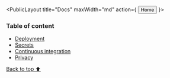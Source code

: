 
<PublicLayout title="Docs" maxWidth="md" action={
  <NextLink passHref={true} href="/home">
    <Button color="inherit">Home</Button>
  </NextLink>
}>

### Table of content

- [Deployment](#deployment)
- [Secrets](#secrets)
- [Continuous integration](#continuous_integration)
- [Privacy](#privacy)

<Stack>
<Divider />
<Deployment />
<Divider />
<Secrets />
<Divider />
<Ci />
<Divider />
<Privacy />

[Back to top ⬆](#table_of_content)

</Stack>

</PublicLayout>
